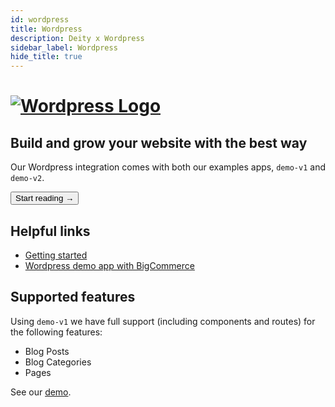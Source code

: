```yaml
---
id: wordpress
title: Wordpress
description: Deity x Wordpress
sidebar_label: Wordpress
hide_title: true
---
```



<h1>
<a href="https://wordpress.com/" rel="noreferrer noopener" target="_blank" aria-label="visit the Wordpress site" className="invert">
  <img src="/docs/img/docs/platform/wordpress-logo.svg" alt="Wordpress Logo" className="height80 pb10"/>
</a>
</h1>

<h2>Build and grow your website with the best way</h2>

Our Wordpress integration comes with both our examples apps, `demo-v1` and `demo-v2`.

<Button variant="contained" size="medium" href="/docs/integrations/wordpress/getting-started">
  Start reading →
</Button>
<div className="mb60"></div>



## Helpful links

- [Getting started](/docs/integrations/wordpress/getting-started)
- [Wordpress demo app with BigCommerce](https://v3demo2.deity.io/blog)


## Supported features

Using `demo-v1` we have full support (including components and routes) for the following features:

- Blog Posts
- Blog Categories
- Pages

See our [demo](https://v3demo2.deity.io/blog).


